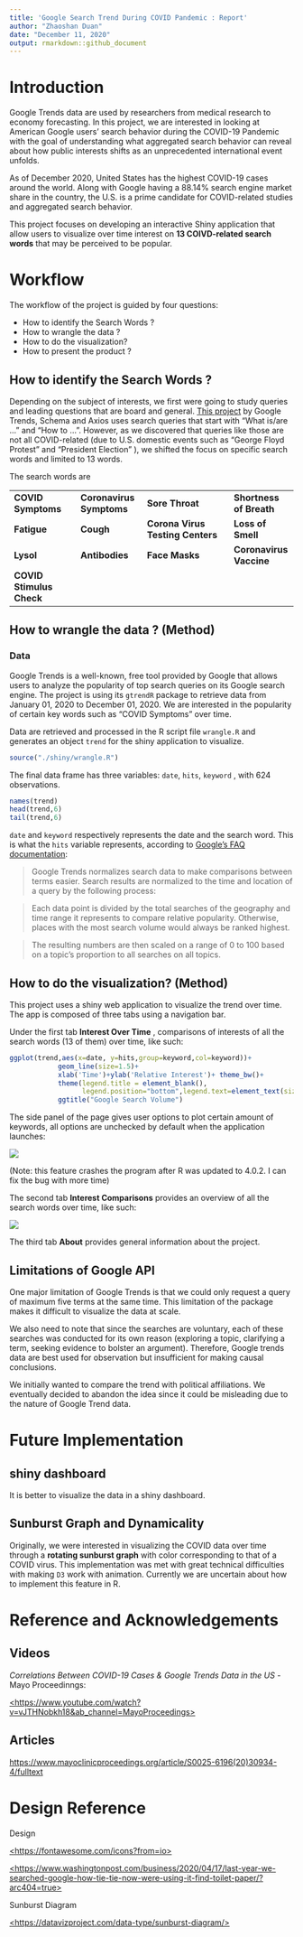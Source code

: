 ```yaml
---
title: 'Google Search Trend During COVID Pandemic : Report'
author: "Zhaoshan Duan"
date: "December 11, 2020"
output: rmarkdown::github_document
---
```


# Introduction

Google Trends data are used by researchers from medical research to economy forecasting. In this project, we are interested in looking at American Google users' search behavior during the COVID-19 Pandemic with the goal of understanding what aggregated search behavior can reveal about how public interests shifts as an unprecedented international event unfolds.

As of December 2020, United States has the highest COVID-19 cases around the world. Along with Google having a 88.14% search engine market share in the country, the U.S. is a prime candidate for COVID-related studies and aggregated search behavior.

This project focuses on developing an interactive Shiny application that allow users to visualize over time interest on **13 COIVD-related search words** that may be perceived to be popular.

# Workflow

The workflow of the project is guided by four questions:

-   How to identify the Search Words ?
-   How to wrangle the data ?
-   How to do the visualization?
-   How to present the product ?

## How to identify the Search Words ?

Depending on the subject of interests, we first were going to study queries and leading questions that are board and general. [This project](https://searchingcovid19.com/) by Google Trends, Schema and Axios uses search queries that start with "What is/are ..." and "How to ...". However, as we discovered that queries like those are not all COVID-related (due to U.S. domestic events such as "George Floyd Protest" and "President Election" ), we shifted the focus on specific search words and limited to 13 words.

The search words are

|                          |                          |                                  |                         |
|--------------------------|--------------------------|----------------------------------|-------------------------|
| **COVID Symptoms**       | **Coronavirus Symptoms** | **Sore Throat**                  | **Shortness of Breath** |
| **Fatigue**              | **Cough**                | **Corona Virus Testing Centers** | **Loss of Smell**       |
| **Lysol**                | **Antibodies**           | **Face Masks**                   | **Coronavirus Vaccine** |
| **COVID Stimulus Check** |                          |                                  |                         |

## How to wrangle the data ? (Method)

### Data

Google Trends is a well-known, free tool provided by Google that allows users to analyze the popularity of top search queries on its Google search engine. The project is using its `gtrendR` package to retrieve data from January 01, 2020 to December 01, 2020. We are interested in the popularity of certain key words such as "COVID Symptoms" over time.

Data are retrieved and processed in the R script file `wrangle.R` and generates an object `trend` for the shiny application to visualize.

```r
source("./shiny/wrangle.R")
```

The final data frame has three variables: `date`, `hits`, `keyword` , with 624 observations.

```r
names(trend)
head(trend,6)
tail(trend,6)
```

`date` and `keyword` respectively represents the date and the search word. This is what the `hits` variable represents, according to [Google's FAQ documentation](https://support.google.com/trends/answer/4365533?hl=en):

> Google Trends normalizes search data to make comparisons between terms easier. Search results are normalized to the time and location of a query by the following process:

> Each data point is divided by the total searches of the geography and time range it represents to compare relative popularity. Otherwise, places with the most search volume would always be ranked highest.

> The resulting numbers are then scaled on a range of 0 to 100 based on a topic's proportion to all searches on all topics.

## How to do the visualization? (Method)

This project uses a shiny web application to visualize the trend over time. The app is composed of three tabs using a navigation bar.

Under the first tab **Interest Over Time** , comparisons of interests of all the search words (13 of them) over time, like such:

```r
ggplot(trend,aes(x=date, y=hits,group=keyword,col=keyword))+
            geom_line(size=1.5)+
            xlab('Time')+ylab('Relative Interest')+ theme_bw()+
            theme(legend.title = element_blank(),
                  legend.position="bottom",legend.text=element_text(size=12))+
            ggtitle("Google Search Volume") 
```

The side panel of the page gives user options to plot certain amount of keywords, all options are unchecked by default when the application launches:

![](shiny/app_screenshots/interest_over_time.jpg)

(Note: this feature crashes the program after R was updated to 4.0.2. I can fix the bug with more time)

The second tab **Interest Comparisons** provides an overview of all the search words over time, like such:

![](shiny/app_screenshots/interest_comparision.jpg)

The third tab **About** provides general information about the project.

## Limitations of Google API

One major limitation of Google Trends is that we could only request a query of maximum five terms at the same time. This limitation of the package makes it difficult to visualize the data at scale.

We also need to note that since the searches are voluntary, each of these searches was conducted for its own reason (exploring a topic, clarifying a term, seeking evidence to bolster an argument). Therefore, Google trends data are best used for observation but insufficient for making causal conclusions.

We initially wanted to compare the trend with political affiliations. We eventually decided to abandon the idea since it could be misleading due to the nature of Google Trend data.

# Future Implementation

## shiny dashboard

It is better to visualize the data in a shiny dashboard.

## Sunburst Graph and Dynamicality

Originally, we were interested in visualizing the COVID data over time through a **rotating sunburst graph** with color corresponding to that of a COVID virus. This implementation was met with great technical difficulties with making `D3` work with animation. Currently we are uncertain about how to implement this feature in R.

# Reference and Acknowledgements

## Videos

*Correlations Between COVID-19 Cases & Google Trends Data in the US* - Mayo Proceedinngs:

[\<https://www.youtube.com/watch?v=vJTHNobkh18&ab_channel=MayoProceedings\>](https://www.youtube.com/watch?v=vJTHNobkh18&ab_channel=MayoProceedings){.uri}

## Articles

<https://www.mayoclinicproceedings.org/article/S0025-6196(20)30934-4/fulltext>

# Design Reference

Design

[\<https://fontawesome.com/icons?from=io\>](https://fontawesome.com/icons?from=io){.uri}

[\<https://www.washingtonpost.com/business/2020/04/17/last-year-we-searched-google-how-tie-tie-now-were-using-it-find-toilet-paper/?arc404=true\>](https://www.washingtonpost.com/business/2020/04/17/last-year-we-searched-google-how-tie-tie-now-were-using-it-find-toilet-paper/?arc404=true){.uri}

Sunburst Diagram

[\<https://datavizproject.com/data-type/sunburst-diagram/\>](https://datavizproject.com/data-type/sunburst-diagram/){.uri}
